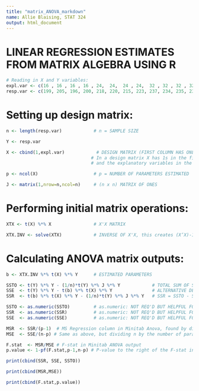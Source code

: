 ```yaml
---
title: "matrix_ANOVA_markdown"
name: Allie Blaising, STAT 324 
output: html_document
---
```

# LINEAR REGRESSION ESTIMATES FROM MATRIX ALGEBRA USING R

```r
# Reading in X and Y variables: 
expl.var <- c(16 , 16 , 16 , 16 , 24,  24,  24 , 24,  32 , 32 , 32 , 32 , 40 , 40,  40 , 40) 
resp.var <- c(199, 205, 196, 200, 218, 220, 215, 223, 237, 234, 235, 230, 250,  248, 253,  246) 
```

# Setting up design matrix: 

```r
n <- length(resp.var)            # n = SAMPLE SIZE

Y <- resp.var

X <- cbind(1,expl.var)            # DESIGN MATRIX (FIRST COLUMN HAS ONLY ONES)
                                # In a design matrix X has 1s in the first columns 
                                # and the explanatory variables in the second                                      # column. Cbind combines a column of 1s w/ a column                                 equal to the # of rows of expl.var. The result is a                                 design matrix with rows of: [1 explanatory                                         variable] 

p <- ncol(X)                     # p = NUMBER OF PARAMETERS ESTIMATED

J <- matrix(1,nrow=n,ncol=n)     # (n x n) MATRIX OF ONES
```

# Performing initial matrix operations: 

```r
XTX <- t(X) %*% X                # X'X MATRIX

XTX.INV <- solve(XTX)            # INVERSE OF X'X, this creates (X’X)-1
```

# Calculating ANOVA matrix outputs: 

```r
b <- XTX.INV %*% t(X) %*% Y      # ESTIMATED PARAMETERS

SSTO <- t(Y) %*% Y - (1/n)*t(Y) %*% J %*% Y            # TOTAL SUM OF SQUARES
SSE  <- t(Y) %*% Y - t(b) %*% t(X) %*% Y               # ALTERNATIVE DEF'N OF SSE
SSR  <- t(b) %*% t(X) %*% Y - (1/n)*t(Y) %*% J %*% Y   # SSR = SSTO - SSE

SSTO <- as.numeric(SSTO)         # as.numeric: NOT REQ'D BUT HELPFUL FOR PRINTING (SS Total in Minitab ANOVA output)
SSR  <- as.numeric(SSR)          # as.numeric: NOT REQ'D BUT HELPFUL FOR PRINTING (SS Regression in Minitab ANOVA ouptut)
SSE  <- as.numeric(SSE)          # as.numeric: NOT REQ'D BUT HELPFUL FOR PRINTING (SS Error from Minitab)

MSR  <- SSR/(p-1)  # MS Regression column in Minitab Anova, found by dividing SSR by the # parameters - 1 
MSE  <- SSE/(n-p) # Same as above, but dividing n by the number of parameters estimated 

F.stat  <- MSR/MSE # F-stat in Minitab ANOVA output 
p.value <- 1-pf(F.stat,p-1,n-p) # P-value to the right of the F-stat in the ANOVA 

print(cbind(SSR, SSE, SSTO))

print(cbind(MSR,MSE))

print(cbind(F.stat,p.value))
```





